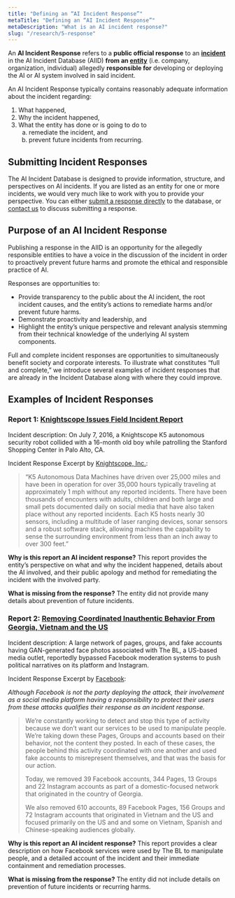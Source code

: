 ```yaml
---
title: "Defining an “AI Incident Response”"
metaTitle: "Defining an “AI Incident Response”"
metaDescription: "What is an AI incident response?"
slug: "/research/5-response"
---
```


<div className="font-normal block px-6 bg-blue-100 border-blue-200 border rounded-lg shadow-md dark:bg-gray-800 dark:border-gray-700">

An **AI Incident Response** refers to a **public official response** to an **[incident](/research/1-criteria)** in the AI Incident Database (AIID) **from an [entity](/entities)** (i.e. company, organization, individual) allegedly **responsible for** developing or deploying the AI or AI system involved in said incident.

</div>

An AI Incident Response typically contains reasonably adequate information about the incident regarding:

1. What happened,
2. Why the incident happened,
3. What the entity has done or is going to do to
   <ol style={{ marginLeft: '2em' }} type="a">
      <li>remediate the incident, and</li>
      <li>prevent future incidents from recurring.</li>
   </ol>

## Submitting Incident Responses

The AI Incident Database is designed to provide information, structure, and perspectives on AI incidents. If you are listed as an entity for one or more incidents, we would very much like to work with you to provide your perspective. You can either [submit a response directly](#todo) to the database, or [contact us](/contact) to discuss submitting a response.

## Purpose of an AI Incident Response

Publishing a response in the AIID is an opportunity for the allegedly responsible entities to have a voice in the discussion of the incident in order to proactively prevent future harms and promote the ethical and responsible practice of AI.

Responses are opportunities to:

- Provide transparency to the public about the AI incident, the root incident causes, and the entity’s actions to remediate harms and/or prevent future harms.
- Demonstrate proactivity and leadership, and
- Highlight the entity’s unique perspective and relevant analysis stemming from their technical knowledge of the underlying AI system components.

Full and complete incident responses are opportunities to simultaneously benefit society and corporate interests. To illustrate what constitutes “full and complete,” we introduce several examples of incident responses that are already in the Incident Database along with where they could improve.

## Examples of Incident Responses

### Report 1: [Knightscope Issues Field Incident Report](/cite/51#r1765)

Incident description: On July 7, 2016, a Knightscope K5 autonomous security robot collided with a 16-month old boy while patrolling the Stanford Shopping Center in Palo Alto, CA.

Incident Response Excerpt by [Knightscope, Inc.](/entities/knightscope):

> “K5 Autonomous Data Machines have driven over 25,000 miles and have been in operation for over 35,000 hours typically traveling at approximately 1 mph without any reported incidents. There have been thousands of encounters with adults, children and both large and small pets documented daily on social media that have also taken place without any reported incidents. Each K5 hosts nearly 30 sensors, including a multitude of laser ranging devices, sonar sensors and a robust software stack, allowing machines the capability to sense the surrounding environment from less than an inch away to over 300 feet.”

**Why is this report an AI incident response?** This report provides the entity’s perspective on what and why the incident happened, details about the AI involved, and their public apology and method for remediating the incident with the involved party.

**What is missing from the response?** The entity did not provide many details about prevention of future incidents.

### Report 2: [Removing Coordinated Inauthentic Behavior From Georgia, Vietnam and the US](/cite/324#r2002)

Incident description: A large network of pages, groups, and fake accounts having GAN-generated face photos associated with The BL, a US-based media outlet, reportedly bypassed Facebook moderation systems to push political narratives on its platform and Instagram.

Incident Response Excerpt by [Facebook](/entities/facebook):

*Although Facebook is not the party deploying the attack, their involvement as a social media platform having a responsibility to protect their users from these attacks qualifies their response as an incident response.*

> We’re constantly working to detect and stop this type of activity because we don’t want our services to be used to manipulate people. We’re taking down these Pages, Groups and accounts based on their behavior, not the content they posted. In each of these cases, the people behind this activity coordinated with one another and used fake accounts to misrepresent themselves, and that was the basis for our action.
>
> Today, we removed 39 Facebook accounts, 344 Pages, 13 Groups and 22 Instagram accounts as part of a domestic-focused network that originated in the country of Georgia.
>
> We also removed 610 accounts, 89 Facebook Pages, 156 Groups and 72 Instagram accounts that originated in Vietnam and the US and focused primarily on the US and and some on Vietnam, Spanish and Chinese-speaking audiences globally.

**Why is this report an AI incident response?** This report provides a clear description on how Facebook services were used by The BL to manipulate people, and a detailed account of the incident and their immediate containment and remediation processes.

**What is missing from the response?** The entity did not include details on prevention of future incidents or recurring harms.
